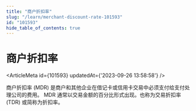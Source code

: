 ```yaml
---
title: "商户折扣率"
slug: "/learn/merchant-discount-rate-101593"
id: "101593"
hide_table_of_contents: true
---
```



# 商户折扣率

<ArticleMeta id={101593} updatedAt={'2023-09-26 13:58:58'} />
<div className='border-solid border-b border-t-0 my-4 border-[var(--ifm-color-gray-300)]' />

商户折扣率 (MDR) 是商户和其他企业在借记卡或信用卡交易中必须支付给支付处理公司的费用。 MDR 通常以交易金额的百分比形式出现。也称为交易折扣率 (TDR) 或简称为折扣率。
